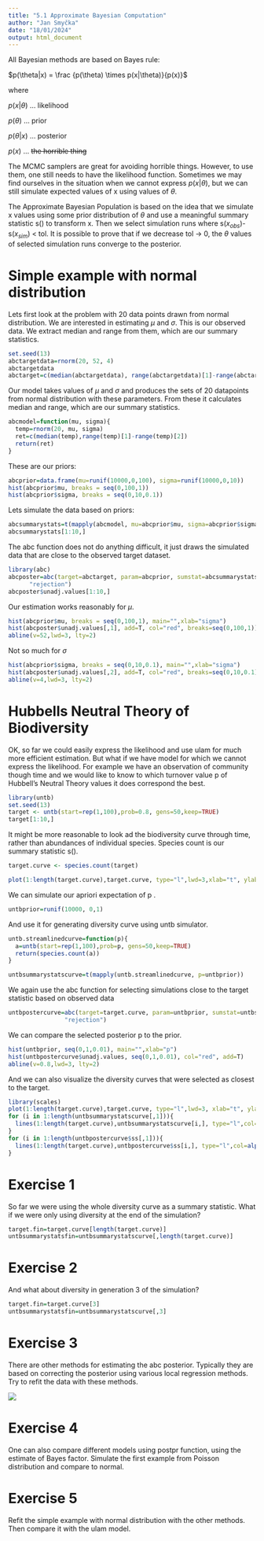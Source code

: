 ```yaml
---
title: "5.1 Approximate Bayesian Computation"
author: "Jan Smyčka"
date: "18/01/2024"
output: html_document
---
```


All Bayesian methods are based on Bayes rule:

$p(\theta|x) = \frac {p(\theta) \times p(x|\theta)}{p(x)}$

where

$p(x|\theta)$ ... likelihood

$p(\theta)$ ... prior

$p(\theta|x)$ ... posterior

$p(x)$ ... ~~the horrible thing~~


The MCMC samplers are great for avoiding horrible things. However, to use them, one still needs to have the likelihood function. Sometimes we may find ourselves in the situation when we cannot express $p(x|\theta)$, but we can still simulate expected values of x using values of $\theta$. 

The Approximate Bayesian Population is based on the idea that we simulate x values using some prior distribution of $\theta$ and use a meaningful summary statistic s() to transform x. Then we select simulation runs where s($x_{obs}$)-s($x_{sim}$) < tol. It is possible to prove that if we decrease tol -> 0, the $\theta$ values of selected simulation runs converge to the posterior. 


# Simple example with normal distribution

Lets first look at the problem with 20 data points drawn from normal distribution. We are interested in estimating $\mu$ and $\sigma$. This is our observed data. We extract median and range from them, which are our summary statistics.

```r
set.seed(13)
abctargetdata=rnorm(20, 52, 4)
abctargetdata
abctarget=c(median(abctargetdata), range(abctargetdata)[1]-range(abctargetdata)[2])

```


Our model takes values of $\mu$ and $\sigma$ and produces the sets of 20 datapoints from normal distribution with these parameters. From these it calculates median and range, which are our summary statistics.

```r
abcmodel=function(mu, sigma){
  temp=rnorm(20, mu, sigma)
  ret=c(median(temp),range(temp)[1]-range(temp)[2])
  return(ret)
}
```

These are our priors:

```r
abcprior=data.frame(mu=runif(10000,0,100), sigma=runif(10000,0,10))
hist(abcprior$mu, breaks = seq(0,100,1))
hist(abcprior$sigma, breaks = seq(0,10,0.1))
```

Lets simulate the data based on priors:

```r
abcsummarystats=t(mapply(abcmodel, mu=abcprior$mu, sigma=abcprior$sigma))
abcsummarystats[1:10,]

```

The abc function does not do anything difficult, it just draws the simulated data that are close to the observed target dataset.

```r
library(abc)
abcposter=abc(target=abctarget, param=abcprior, sumstat=abcsummarystats, tol=.1, method =
      "rejection")
abcposter$unadj.values[1:10,]

```

Our estimation works reasonably for $\mu$.

```r
hist(abcprior$mu, breaks = seq(0,100,1), main="",xlab="sigma")
hist(abcposter$unadj.values[,1], add=T, col="red", breaks=seq(0,100,1))
abline(v=52,lwd=3, lty=2)
```

Not so much for $\sigma$

```r
hist(abcprior$sigma, breaks = seq(0,10,0.1), main="",xlab="sigma")
hist(abcposter$unadj.values[,2], add=T, col="red", breaks=seq(0,10,0.1))
abline(v=4,lwd=3, lty=2)
```

# Hubbells Neutral Theory of Biodiversity

OK, so far we could easily express the likelihood and use ulam for much more efficient estimation. But what if we have model for which we cannot express the likelihood. For example we have an observation of community though time and we would like to know to which turnover value p of Hubbell's Neutral Theory values it does correspond the best.

```r
library(untb)
set.seed(13)
target <- untb(start=rep(1,100),prob=0.8, gens=50,keep=TRUE)
target[1:10,]
```

It might be more reasonable to look ad the biodiversity curve through time, rather than abundances of individual species. Species count is our summary statistic s(). 

```r
target.curve <- species.count(target)

plot(1:length(target.curve),target.curve, type="l",lwd=3,xlab="t", ylab="richness")
```

We can simulate our apriori expectation of p .

```r
untbprior=runif(10000, 0,1)

```

And use it for generating diversity curve using untb simulator.

```r
untb.streamlinedcurve=function(p){
  a=untb(start=rep(1,100),prob=p, gens=50,keep=TRUE)
  return(species.count(a))
}

untbsummarystatscurve=t(mapply(untb.streamlinedcurve, p=untbprior))

```

We again use the abc function for selecting simulations close to the target statistic based on observed data

```r
untbpostercurve=abc(target=target.curve, param=untbprior, sumstat=untbsummarystatscurve, tol=.1, method =
                "rejection")
```

We can compare the selected posterior p to the prior.

```r
hist(untbprior, seq(0,1,0.01), main="",xlab="p")
hist(untbpostercurve$unadj.values, seq(0,1,0.01), col="red", add=T)
abline(v=0.8,lwd=3, lty=2)
```

And we can also visualize the diversity curves that were selected as closest to the target.

```r
library(scales)
plot(1:length(target.curve),target.curve, type="l",lwd=3, xlab="t", ylab="richness")
for (i in 1:length(untbsummarystatscurve[,1])){
  lines(1:length(target.curve),untbsummarystatscurve[i,], type="l",col=alpha("blue",0.01))
}
for (i in 1:length(untbpostercurve$ss[,1])){
  lines(1:length(target.curve),untbpostercurve$ss[i,], type="l",col=alpha("black",0.01))
}

```


# Exercise 1

So far we were using the whole diversity curve as a summary statistic. What if we were only using diversity at the end of the simulation?

```r

target.fin=target.curve[length(target.curve)]
untbsummarystatsfin=untbsummarystatscurve[,length(target.curve)]

```


# Exercise 2

And what about diversity in generation 3 of the simulation?

```r

target.fin=target.curve[3]
untbsummarystatsfin=untbsummarystatscurve[,3]

```

# Exercise 3 

There are other methods for estimating the abc posterior. Typically they are based on correcting the posterior using various local regression methods. Try to refit the data with these methods.

![](abc_reg_adj.png)

# Exercise 4

One can also compare different models using postpr function, using the estimate of Bayes factor. Simulate the first example from Poisson distribution and compare to normal.

# Exercise 5

Refit the simple example with normal distribution with the other methods. Then compare it with the ulam model.
